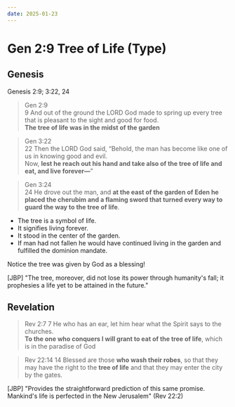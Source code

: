 ```yaml
---
date: 2025-01-23
---
```



# Gen 2:9 Tree of Life (Type)

<CustomImage src="/img/tree-of-life.png" alt="Christ is our Rest" width="600px" />

<DateDisplay date="2025-01-23" />

## Genesis
Genesis 2:9; 3:22, 24 

> Gen 2:9 \
9 And out of the ground the LORD God made to spring up every tree that is pleasant to the sight and good for food. \
**The tree of life was in the midst of the garden**

> Gen 3:22 \
22 Then the LORD God said, “Behold, the man has become like one of us in knowing good and evil. \
Now, **lest he reach out his hand and take also of the tree of life and eat, and live forever—**”

> Gen 3:24 \
24 He drove out the man, and **at the east of the garden of Eden he placed the cherubim and a flaming sword that turned every way to guard the way to the tree of life**. 

- The tree is a symbol of life. 
- It signifies living forever. 
- It stood in the center of the garden.
- If man had not fallen he would have continued living in the garden and fulfilled the dominion mandate. 

Notice the tree was given by God as a blessing!

[JBP] "The tree, moreover, did not lose its power through humanity's fall; it prophesies a life yet to be attained in the future." 

## Revelation

> Rev 2:7 
7 He who has an ear, let him hear what the Spirit says to the churches. \
**To the one who conquers I will grant to eat of the tree of life**, which is in the paradise of God

> Rev 22:14 
14 Blessed are those **who wash their robes**, so that they may have the right to the **tree of life** and that they may enter the city by the gates. 

[JBP] "Provides the straightforward prediction of this same promise. Mankind's life is perfected in the New Jerusalem" (Rev 22:2)
